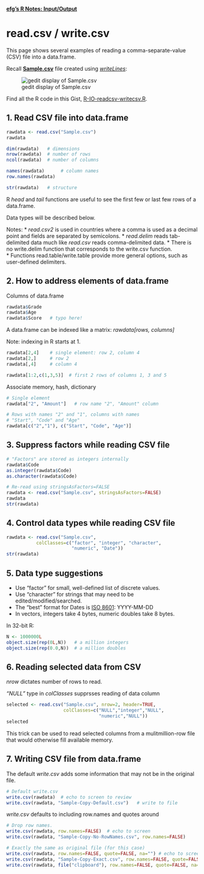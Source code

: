[**efg's R Notes:  Input/Output**](../index.html)

read.csv / write.csv
====================

This page shows several examples of reading a comma-separate-value (CSV) file into a data.frame.

Recall [**Sample.csv**](http://earlglynn.github.io/R/input-output/writeLines-readLines/Sample.csv) file created using [*writeLines*](../../input-output/writeLines-readLines/index.html):

![gedit display of Sample.csv](../../input-output/writeLines-readLines/Sample-CSV-Gedit.jpg)

Find all the R code in this Gist, [R-IO-readcsv-writecsv.R](https://gist.github.com/EarlGlynn/8450305).

1. Read CSV file into data.frame
--------------------------------

```r
rawdata <- read.csv("Sample.csv")
rawdata

dim(rawdata)   # dimensions
nrow(rawdata)  # number of rows
ncol(rawdata)  # number of columns

names(rawdata)      # column names
row.names(rawdata)

str(rawdata)   # structure
```

R *head* and *tail* functions are useful to see the first few or last few rows of a data.frame.

Data types will be described below.

Notes:
* *read.csv2* is used in countries where a comma is used as a decimal point and fields are separated by semicolons. 
* *read.delim* reads tab-delimited data much like *read.csv* reads comma-delimited data.
* There is no write.delim function that corresponds to the write.csv function.  
* Functions read.table/write.table provide more general options, such as user-defined delimiters. 

2.  How to address elements of data.frame
-----------------------------------------

Columns of data.frame

```r
rawdata$Grade
rawdata$Age
rawdata$Score   # typo here!
```

A data.frame can be indexed like a matrix:  *rawdata[rows, columns]*

Note:  indexing in R starts at 1.
```r
rawdata[2,4]    # single element: row 2, column 4
rawdata[2,]     # row 2
rawdata[,4]     # column 4

rawdata[1:2,c(1,3,5)]  # first 2 rows of columns 1, 3 and 5
```

Associate memory, hash, dictionary

```r
# Single element
rawdata["2", "Amount"]   # row name "2", "Amount" column

# Rows with names "2" and "1", columns with names
# "Start", "Code" and "Age"
rawdata[c("2","1"), c("Start", "Code", "Age")]
```

3.  Suppress factors while reading CSV file
-------------------------------------------

```r
# "Factors" are stored as integers internally
rawdata$Code
as.integer(rawdata$Code)
as.character(rawdata$Code)

# Re-read using stringsAsFactors=FALSE
rawdata <- read.csv("Sample.csv", stringsAsFactors=FALSE)
rawdata
str(rawdata)
```

4.  Control data types while reading CSV file
---------------------------------------------

```r
rawdata <- read.csv("Sample.csv",
           colClasses=c("factor", "integer", "character",
                        "numeric", "Date"))
str(rawdata)
```

5.  Data type suggestions
-------------------------

* Use "factor" for small, well-defined list of discrete values.
* Use "character" for strings that may need to be edited/modified/searched.
* The "best" format for Dates is [ISO 8601](http://en.wikipedia.org/wiki/ISO_8601):  YYYY-MM-DD
* In vectors, integers take 4 bytes, numeric doubles take 8 bytes.

In 32-bit R:

```r
N <- 1000000L
object.size(rep(0L,N))   # a million integers
object.size(rep(0.0,N))  # a million doubles
```

6.  Reading selected data from CSV
----------------------------------

*nrow* dictates number of rows to read.

*"NULL"* type in *colClasses* supprsses reading of data column

```r
selected <- read.csv("Sample.csv", nrow=2, header=TRUE,
                     colClasses=c("NULL","integer","NULL",
                                  "numeric","NULL"))
selected
```

This trick can be used to read selected columns from a mulitmillion-row file that would otherwise fill available memory.

7.  Writing CSV file from data.frame
------------------------------------

The default *write.csv* adds some information that may not be in the original file.

```r
# Default write.csv
write.csv(rawdata)  # echo to screen to review
write.csv(rawdata, "Sample-Copy-Default.csv")   # write to file
```
*write.csv* defaults to including row.names and quotes around

```r
# Drop row names.
write.csv(rawdata, row.names=FALSE)  # echo to screen
write.csv(rawdata, "Sample-Copy-No-RowNames.csv", row.names=FALSE)

# Exactly the same as original file (for this case)
write.csv(rawdata, row.names=FALSE, quote=FALSE, na="") # echo to screen
write.csv(rawdata, "Sample-Copy-Exact.csv", row.names=FALSE, quote=FALSE, na="")
write.csv(rawdata, file("clipboard"), row.names=FALSE, quote=FALSE, na="")  # Write to clipboard
```

